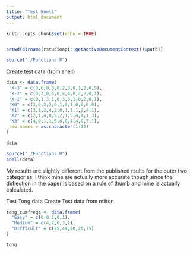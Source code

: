 ```yaml
---
title: "Test Snell"
output: html_document
---
```


```r
knitr::opts_chunk$set(echo = TRUE)


setwd(dirname(rstudioapi::getActiveDocumentContext()$path))

source("./Functions.R")
```


Create test data (from snell)
```r

data <- data.frame(
 "X-3" = c(0,6,0,0,0,2,3,0,1,2,0,5),
 "X-2" = c(0,3,0,4,0,4,4,0,2,2,0,1),
 "X-1" = c(0,1,3,1,0,3,3,1,0,2,0,1),
 "X0" = c(3,0,2,2,0,1,0,1,0,0,0,0),
 "X1" = c(3,1,2,4,2,0,1,1,1,2,4,1),
 "X2" = c(2,1,4,0,5,2,1,5,4,4,1,3),
 "X3" = c(4,0,1,1,5,0,0,4,4,0,7,1),
 row.names = as.character(1:12)
)

data
```





```r
source("./Functions.R")
snell(data)
```

My results are slightly different from the published rsults for the outer two categories. I think mine are actually more accurate though since the deflection in the paper is based on a rule of thumb and mine is actually calculated.


Test Tong data
Create Test data from milton
```r
tong_cumfreqs <- data.frame(
  "Easy" = c(0,0,1,0,1),
  "Medium" = c(4,7,0,3,1),
  "Difficult" = c(25,44,20,28,15)
)

tong
```




